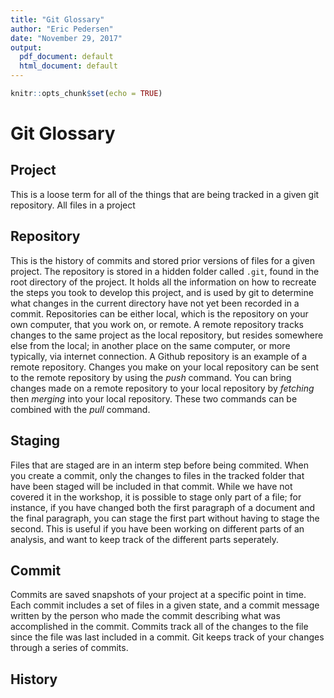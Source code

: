 ```yaml
---
title: "Git Glossary"
author: "Eric Pedersen"
date: "November 29, 2017"
output:
  pdf_document: default
  html_document: default
---
```


```r
knitr::opts_chunk$set(echo = TRUE)
```

# Git Glossary

## Project

This is a loose term for all of the things that are being tracked in a given git
repository. All files in a project 

## Repository

This is the history of commits and stored prior versions of files for a given
project. The repository is stored in a hidden folder called `.git`, found in the
root directory of the project. It holds all the information on how to recreate
the steps you took to develop this project, and is used by git to determine what
changes in the current directory have not yet been recorded in a commit.
Repositories can be either local, which is the repository on your own computer,
that you work on, or remote. A remote repository tracks changes to the same
project as the local repository, but resides somewhere else from the local; in
another place on the same computer, or more typically, via internet connection.
A Github repository is an example of a remote repository. Changes you make on
your local repository can be sent to the remote repository by using the *push*
command. You can bring changes made on a remote repository to your local
repository by *fetching* then *merging* into your local repository. These two
commands can be combined with the *pull* command.


## Staging

Files that are staged are in an interm step before being commited. When you
create a commit, only the changes to files in the tracked folder that have been
staged will be included in that commit. While we have not covered it in the 
workshop, it is possible to stage only part of a file; for instance, if you 
have changed both the first paragraph of a document and the final paragraph, you
can stage the first part without having to stage the second. This is useful if 
you have been working on different parts of an analysis, and want to keep track
of the different parts seperately.

## Commit

Commits are saved snapshots of your project at a specific point in time. Each
commit includes a set of files in a given state, and a commit message written by
the person who made the commit describing what was accomplished in the commit.
Commits track all of the changes to the file since the file was last included in
a commit. Git keeps track of your changes through a series of commits. 

## History
